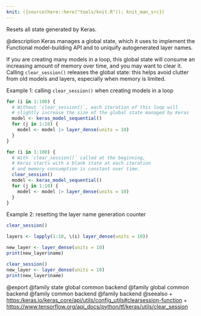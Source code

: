 ```yaml
---
knit: ({source(here::here("tools/knit.R")); knit_man_src})
---
```

Resets all state generated by Keras.

@description
Keras manages a global state, which it uses to implement the Functional
model-building API and to uniquify autogenerated layer names.

If you are creating many models in a loop, this global state will consume
an increasing amount of memory over time, and you may want to clear it.
Calling `clear_session()` releases the global state: this helps avoid
clutter from old models and layers, especially when memory is limited.

Example 1: calling `clear_session()` when creating models in a loop

```r
for (i in 1:100) {
  # Without `clear_session()`, each iteration of this loop will
  # slightly increase the size of the global state managed by Keras
  model <- keras_model_sequential()
  for (j in 1:10) {
    model <- model |> layer_dense(units = 10)
  }
}

for (i in 1:100) {
  # With `clear_session()` called at the beginning,
  # Keras starts with a blank state at each iteration
  # and memory consumption is constant over time.
  clear_session()
  model <- keras_model_sequential()
  for (j in 1:10) {
    model <- model |> layer_dense(units = 10)
  }
}
```

Example 2: resetting the layer name generation counter

```r
clear_session()
```


```r
layers <- lapply(1:10, \(i) layer_dense(units = 10))

new_layer <- layer_dense(units = 10)
print(new_layer$name)

clear_session()
new_layer <- layer_dense(units = 10)
print(new_layer$name)
```

@export
@family state global common backend
@family global common backend
@family common backend
@family backend
@seealso
+ <https:/keras.io/keras_core/api/utils/config_utils#clearsession-function>
+ <https://www.tensorflow.org/api_docs/python/tf/keras/utils/clear_session>

